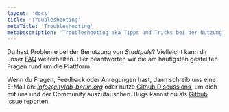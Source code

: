 ```yaml
---
layout: 'docs'
title: 'Troubleshooting'
metaTitle: 'Troubleshooting'
metaDescription: 'Troubleshooting aka Tipps und Tricks bei der Nutzung.'
---
```


Du hast Probleme bei der Benutzung von *Stadtpuls*? 
Vielleicht kann dir unser <a href="/docs/faq">FAQ</a> weiterhelfen. Hier beantworten wir die am häufigsten gestellten Fragen rund um die Plattform.

Wenn du Fragen, Feedback oder Anregungen hast, dann schreib uns eine E-Mail an: *info@citylab-berlin.org* oder nutze <a href="https://github.com/technologiestiftung/stadtpuls/discussions">Github Discussions</a>, um dich mit uns und der Community auszutauschen. Bugs kannst du als <a href="https://github.com/technologiestiftung/stadtpuls-community/issues">Github Issue</a> reporten.
